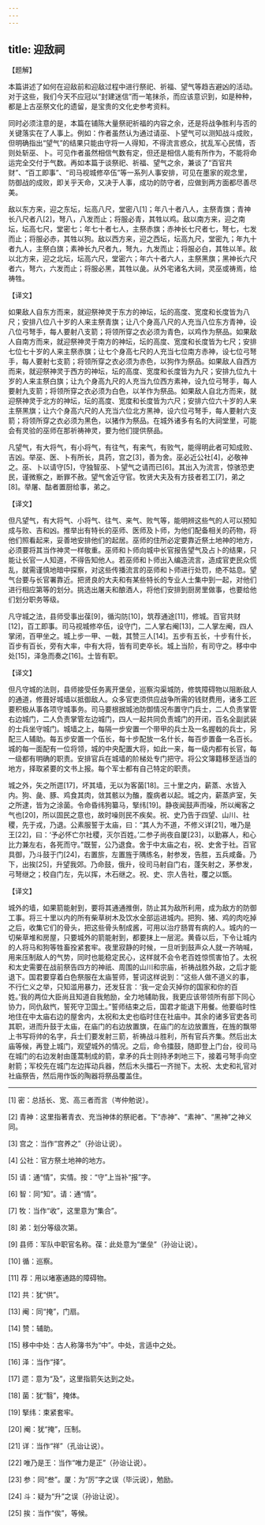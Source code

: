 ```yaml
---
---
---
```

title: 迎敌祠
---





【题解】


本篇讲述了如何在迎敌前和迎敌过程中进行祭祀、祈福、望气等趋吉避凶的活动。对于这些，我们今天不应冠以“封建迷信”而一笔抹杀，而应该意识到，如是种种，都是上古巫祭文化的遗留，是宝贵的文化史参考资料。


同时必须注意的是，本篇在铺陈大量祭祀祈福的内容之余，还是将战争胜利与否的关键落实在了人事上。例如：作者虽然认为通过请巫、卜望气可以测知战斗成败，但明确指出“望气”的结果只能由守将一人得知，不得流言惑众，扰乱军心民情，否则处斩巫、卜。可见作者虽然相信气数有定，但还是相信人能有所作为，不能将命运完全交付于气数。再如本篇于谈祭祀、祈福、望气之余，兼谈了“百官共财”、“百工即事”、“司马视城修卒伍”等一系列人事安排，可见在墨家的观念里，防御战的成败，即关乎天命，又决于人事，成功的防守者，应做到两方面都尽善尽美。


敌以东方来，迎之东坛，坛高八尺，堂密八[1]；年八十者八人，主祭青旗；青神长八尺者八[2]，弩八，八发而止；将服必青，其牲以鸡。敌以南方来，迎之南坛，坛高七尺，堂密七；年七十者七人，主祭赤旗；赤神长七尺者七，弩七，七发而止；将服必赤，其牲以狗。敌以西方来，迎之西坛，坛高九尺，堂密九；年九十者九人，主祭白旗；素神长九尺者九，弩九，九发而止；将服必白，其牲以羊。敌以北方来，迎之北坛，坛高六尺，堂密六；年六十者六人，主祭黑旗；黑神长六尺者六，弩六，六发而止；将服必黑，其牲以彘。从外宅诸名大祠，灵巫或祷焉，给祷牲。


【译文】


如果敌人自东方而来，就迎祭神灵于东方的神坛，坛的高度、宽度和长度皆为八尺；安排八位八十岁的人来主祭青旗；让八个身高八尺的人充当八位东方青神，设八位弓弩手，每人要射八支箭；将领所穿之衣必须为青色，以鸡作为祭品。如果敌人自南方而来，就迎祭神灵于南方的神坛，坛的高度、宽度和长度皆为七尺；安排七位七十岁的人来主祭赤旗；让七个身高七尺的人充当七位南方赤神，设七位弓弩手，每人要射七支箭；将领所穿之衣必须为赤色，以狗作为祭品。如果敌人自西方而来，就迎祭神灵于西方的神坛，坛的高度、宽度和长度皆为九尺；安排九位九十岁的人来主祭白旗；让九个身高九尺的人充当九位西方素神，设九位弓弩手，每人要射九支箭；将领所穿之衣必须为白色，以羊作为祭品。如果敌人自北方而来，就迎祭神灵于北方的神坛，坛的高度、宽度和长度皆为六尺；安排六位六十岁的人来主祭黑旗；让六个身高六尺的人充当六位北方黑神，设六位弓弩手，每人要射六支箭；将领所穿之衣必须为黑色，以猪作为祭品。在城外诸多有名的大祠堂里，可能会有灵验的巫师在那祈祷神灵，要为他们提供祭品。


凡望气，有大将气，有小将气，有往气，有来气，有败气，能得明此者可知成败、吉凶。举巫、医、卜有所长，具药，宫之[3]，善为舍。巫必近公社[4]，必敬神之。巫、卜以请守[5]，守独智巫、卜望气之请而已[6]。其出入为流言，惊骇恐吏民，谨微察之，断罪不赦。望气舍近守官。牧贤大夫及有方技者若工[7]，弟之[8]。举屠、酤者置厨给事，弟之。


【译文】


但凡望气，有大将气、小将气、往气、来气、败气等，能明辨这些气的人可以预知成与败、吉和凶。推举出有特长的巫师、医师及卜师，为他们配备相关的药物，将他们照看起来，妥善地安排他们的起居。巫师的住所必定要靠近祭土地神的地方，必须要将其当作神灵一样敬重。巫师和卜师向城中长官报告望气及占卜的结果，只能让长官一人知道，不得告知他人。若巫师和卜师出入编造流言，造成官吏民众慌乱，就需谨慎地暗中探察，对这些传播流言的巫师和卜师进行处罚，绝不姑息。望气台要与长官署靠近。把贤良的大夫和有某些特长的专业人士集中到一起，对他们进行相应第等的划分。挑选出屠夫和酿酒人，将他们安排到厨房里做事，也要给他们划分职务等级。


凡守城之法，县师受事出葆[9]，循沟防[10]，筑荐通途[11]，修城。百官共财[12]，百工即事。司马视城修卒伍，设守门，二人掌右阉[13]，二人掌左阉，四人掌闭，百甲坐之。城上步一甲、一戟，其赞三人[14]。五步有五长，十步有什长，百步有百长，旁有大率，中有大将，皆有司吏卒长。城上当阶，有司守之。移中中处[15]，泽急而奏之[16]。士皆有职。


【译文】


但凡守城的法则，县师接受任务离开堡垒，巡察沟渠城防，修筑障碍物以阻断敌人的通道，修葺好城墙以抵御敌人。众多官吏须供应战争所需的钱财费用，诸多工匠要积极从事各项守城事务。司马要根据城池防御情况布置守门兵士，二人负责掌管右边城门，二人负责掌管左边城门，四人一起共同负责城门的开闭，百名全副武装的士兵坐守城门。城墙之上，每隔一步安置一个带甲的兵士及一名握戟的兵士，另配三人辅助。每五步安置一个伍长，每十步配放一名什长，每百步置备一名百长。城的每一面配有一位将领，城的中央配置大将，如此一来，每一级内都有长官，每一级都有明确的职责。安排官兵在城墙的阶梯处专门把守。将公文簿籍移至适当的地方，择取紧要的文书上报。每个军士都有自己特定的职责。


城之外，矢之所遝[17]，坏其墙，无以为客菌[18]。三十里之内，薪蒸、水皆入内。狗、彘、豚、鸡食其肉，敛其骸以为醢，腹病者以起。城之内，薪蒸庐室，矢之所逮，皆为之涂菌。令命昏纬狗纂马，掔纬[19]。静夜闻鼓声而噪，所以阉客之气也[20]，所以固民之意也，故时噪则民不疾矣。祝、史乃告于四望、山川、社稷，先于戎，乃退。公素服誓于太庙，曰：“其人为不道，不修义详[21]，唯乃是王[22]，曰：‘予必怀亡尔社稷，灭尔百姓。’二参子尚夜自厦[23]，以勤寡人，和心比力兼左右，各死而守。”既誓，公乃退食。舍于中太庙之右，祝、史舍于社。百官具御，乃斗鼓于门[24]，右置旂，左置旌于隅练名，射参发，告胜，五兵咸备。乃下，出挨[25]，升望我郊。乃命鼓，俄升，役司马射自门右，蓬矢射之，茅参发，弓弩继之；校自门左，先以挥，木石继之。祝、史、宗人告社，覆之以甑。


【译文】


城外的墙，如果箭能射到，要将其通通推倒，防止其为敌所利用，成为敌方的防御工事。将三十里以内的所有柴草树木及饮水全部运进城内。把狗、猪、鸡的肉吃掉之后，收集它们的骨头，把这些骨头制成酱，可用以治疗肠胃有病的人。城内的一切柴草堆和房屋，只要城外的箭能射到，都要抹上一层泥。黄昏以后，下令让城内的人将马和狗等牲畜拴紧套牢。夜里寂静的时候，一旦听到鼓声众人就一齐呐喊，用来压制敌人的气势，同时也能稳定民心，这样就不会令老百姓惊慌害怕了。太祝和太史需要在战前祭告四方的神祇、周围的山川和宗庙，祈祷战胜外敌，之后才能退下。国君要穿着白色祭服在太庙誓师，誓词这样说到：“这些人做不道义的事，不行仁义之举，只知滥用暴力，还发狂言：‘我一定会灭掉你的国家和你的百姓。’我的两位大臣尚且知道自我勉励，全力地辅助我，我更应该带领所有部下同心协力，同仇敌忾，誓死守卫国土。”誓师结束之后，国君才能退下用餐。他要临时性地住在中太庙右边的屋舍内，太祝和太史也临时住在社庙中。其余的诸多官吏各司其职，进而升鼓于太庙，在庙门的右边放置旗，在庙门的左边放置旌，在旌的飘带上书写将帅的名字，兵士们要发射三箭，祈祷战斗胜利，所有官兵齐集。然后出太庙等候，再登上城门，观望城外的情况。之后，命令擂鼓，随即登上门台，役司马在城门的右边发射由蓬蒿制成的箭，拿矛的兵士则持矛刺地三下，接着弓弩手向空射箭；军校先在城门左边挥动兵器，然后木头擂石一齐抛下。太祝、太史和礼官对社庙祭告，然后用作饭的陶器将祭品覆盖住。



* * *




[1] 密：总括长、宽、高三者而言（岑仲勉说）。


[2] 青神：这里指著青衣、充当神体的祭祀者。下“赤神”、“素神”、“黑神”之神义同。


[3] 宫之：当作“宫养之”（孙诒让说）。


[4] 公社：官方祭土地神的地方。


[5] 请：通“情”，实情。按：“守”上当补“报”字。


[6] 智：同“知”。请：通“情”。


[7] 牧：当作“收”，这里意为“集合”。


[8] 弟：划分等级次第。


[9] 县师：军队中职官名称。葆：此处意为“堡垒”（孙诒让说）。


[10] 循：巡察。


[11] 荐：用以堵塞通路的障碍物。


[12] 共：犹“供”。


[13] 阉：同“掩”，门扇。


[14] 赞：辅助。


[15] 移中中处：古人称簿书为“中”。中处，言适中之处。


[16] 泽：当作“择”。


[17] 遝：意为“及”，这里指箭矢达到之处。


[18] 菌：犹“翳”，掩体。


[19] 掔纬：束紧套牢。


[20] 阉：犹“掩”，压制。


[21] 详：当作“祥”（孔诒让说）。


[22] 唯乃是王：当作“唯力是正”（孙诒让说）。


[23] 参：同“叁”。厦：为“厉”字之误（毕沅说），勉励。


[24] 斗：疑为“升”之误（孙诒让说）。


[25] 挨：当作“俟”，等候。